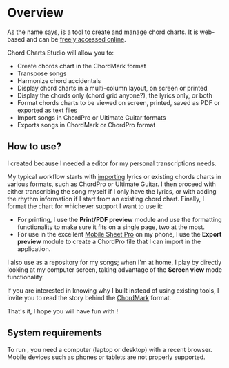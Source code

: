 
# Overview

As the name says, <CCS /> is a tool to create and manage chord charts. 
It is web-based and can be [freely accessed online](http://chord-charts-studio.netlify.app).

Chord Charts Studio will allow you to:

- Create chords chart in the ChordMark format
- Transpose songs
- Harmonize chord accidentals
- Display chord charts in a multi-column layout, on screen or printed
- Display the chords only (chord grid anyone?), the lyrics only, or both
- Format chords charts to be viewed on screen, printed, saved as PDF or exported as text files
- Import songs in ChordPro or Ultimate Guitar formats
- Exports songs in ChordMark or ChordPro format

## How to use?

I created <CCS /> because I needed a <CM /> editor for my personal transcriptions needs.

My typical workflow starts with [importing](/docs/import) lyrics or existing chords charts in various formats, such as ChordPro or Ultimate Guitar.
I then proceed with either transcribing the song myself if I only have the lyrics, or with adding the rhythm information if I start from an existing chord chart.
Finally, I format the chart for whichever support I want to use it:
 
- For printing, I use the **Print/PDF preview** module and use the formatting functionality to make sure it fits on a single page, two at the most.
- For use in the excellent [Mobile Sheet Pro](https://www.zubersoft.com/mobilesheets) on my phone, I use the **Export preview** module to create a ChordPro file that I can import in the application.

I also use <CCS /> as a repository for my songs; when I'm at home, I play by directly looking at my computer screen, taking advantage of the **Screen view** mode functionality.

If you are interested in knowing why I built <CCS /> instead of using existing tools, I invite you to read the story behind the [ChordMark](https://chordmark.netlify.app/docs/overview/story) format.

That's it, I hope you will have fun with <CCS />!

## System requirements

To run <CCS />, you need a computer (laptop or desktop) with a recent browser. 
Mobile devices such as phones or tablets are not properly supported. 